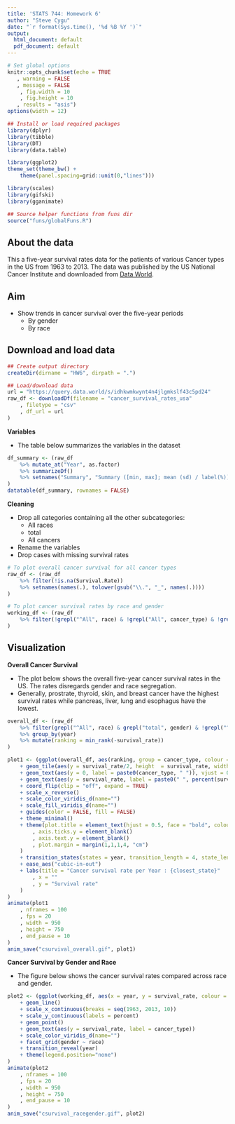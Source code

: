 ```yaml
---
title: 'STATS 744: Homework 6'
author: "Steve Cygu"
date: "`r format(Sys.time(), '%d %B %Y ')`"
output:
  html_document: default
  pdf_document: default
---
```



```R
# Set global options
knitr::opts_chunk$set(echo = TRUE
   , warning = FALSE
   , message = FALSE
	, fig.width = 10
	, fig.height = 10
   , results = "asis")
options(width = 12)

## Install or load required packages
library(dplyr)
library(tibble)
library(DT)
library(data.table)

library(ggplot2)
theme_set(theme_bw() + 
	theme(panel.spacing=grid::unit(0,"lines")))

library(scales)
library(gifski)
library(gganimate)

## Source helper functions from funs dir
source("funs/globalFuns.R")
```



## About the data

This a five-year survival rates data for the patients of various Cancer types in the US from $1963$ to $2013$. The data was published by the US National Cancer Institute and downloaded from [Data World](https://data.world/makeovermonday/2018w40-five-year-cancer-survival-rates-in-america).


## Aim

- Show trends in cancer survival over the five-year periods
	- By gender
	- By race

## Download and load data

```R

## Create output directory
createDir(dirname = "HW6", dirpath = ".")

## Load/download data
url = "https://query.data.world/s/idhkwmkwynt4n4jlgmkslf43c5pd24"
raw_df <- downloadDf(filename = "cancer_survival_rates_usa"
	, filetype = "csv"
	, df_url = url
)
```

**Variables**

- The table below summarizes the variables in the dataset

```R
df_summary <- (raw_df
	%>% mutate_at("Year", as.factor)
	%>% summarizeDf()
	%>% setnames("Summary", "Summary ([min, max]; mean (sd) / label(%))")
)
datatable(df_summary, rownames = FALSE)
```

**Cleaning**

- Drop all categories containing all the other subcategories:
	- All races
	- total
	- All cancers
- Rename the variables
- Drop cases with missing survival rates

```R
# To plot overall cancer survival for all cancer types
raw_df <- (raw_df
	%>% filter(!is.na(Survival.Rate))
	%>% setnames(names(.), tolower(gsub("\\.", "_", names(.))))
)

# To plot cancer survival rates by race and gender
working_df <- (raw_df
	%>% filter(!grepl("^All", race) & !grepl("All", cancer_type) & !grepl("total", gender))
)
```

## Visualization

**Overall Cancer Survival**

- The plot below shows the overall five-year cancer survival rates in the US. The rates disregards gender and race segregation.
- Generally, prostrate, thyroid, skin, and breast cancer have the highest survival rates while pancreas, liver, lung and esophagus have the lowest.

```R
overall_df <- (raw_df
	%>% filter(grepl("^All", race) & grepl("total", gender) & !grepl("^All", cancer_type))
	%>% group_by(year)
	%>% mutate(ranking = min_rank(-survival_rate))
)

plot1 <- (ggplot(overall_df, aes(ranking, group = cancer_type, colour = cancer_type, fill = cancer_type))
	+ geom_tile(aes(y = survival_rate/2, height  = survival_rate, width = 0.9), colour = NA)
	+ geom_text(aes(y = 0, label = paste0(cancer_type, " ")), vjust = 0.2, hjust = 1)
	+ geom_text(aes(y = survival_rate, label = paste0(" ", percent(survival_rate)), hjust = 0))
	+ coord_flip(clip = "off", expand = TRUE)
	+ scale_x_reverse()
	+ scale_color_viridis_d(name="")
	+ scale_fill_viridis_d(name="")
	+ guides(color = FALSE, fill = FALSE)
	+ theme_minimal()
	+ theme(plot.title = element_text(hjust = 0.5, face = "bold", colour = "grey")
		, axis.ticks.y = element_blank()
		, axis.text.y = element_blank()
		, plot.margin = margin(1,1,1,4, "cm")
	)
	+ transition_states(states = year, transition_length = 4, state_length = 1)
	+ ease_aes("cubic-in-out")
	+ labs(title = "Cancer survival rate per Year : {closest_state}"
		, x = ""
		, y = "Survival rate"
	)
)
animate(plot1
	, nframes = 100
	, fps = 20
	, width = 950
	, height = 750
	, end_pause = 10
)
anim_save("csurvival_overall.gif", plot1)
```

**Cancer Survival by Gender and Race**

- The figure below shows the cancer survival rates compared across race and gender.


```R
plot2 <- (ggplot(working_df, aes(x = year, y = survival_rate, colour = cancer_type, group = cancer_type))
	+ geom_line()
	+ scale_x_continuous(breaks = seq(1963, 2013, 10))
	+ scale_y_continuous(labels = percent)
	+ geom_point()
	+ geom_text(aes(y = survival_rate, label = cancer_type))
	+ scale_color_viridis_d(name="")
	+ facet_grid(gender ~ race)
	+ transition_reveal(year)
	+ theme(legend.position="none")
)
animate(plot2
	, nframes = 100
	, fps = 20
	, width = 950
	, height = 750
	, end_pause = 10
)
anim_save("csurvival_racegender.gif", plot2)
```



